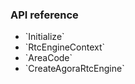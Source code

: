 
<PlatformWrapper platform="unity">

### API reference

- <Link to="{{global.API_REF_UNITY_ROOT}}/class_irtcengine.html#api_irtcengine_initialize">`Initialize`</Link>
- <Link to="{{global.API_REF_UNITY_ROOT}}/class_rtcengineconfig.html">`RtcEngineContext`</Link>
- <Link to="{{global.API_REF_UNITY_ROOT}}/enum_areacode.html">`AreaCode`</Link>
- <Link to="{{global.API_REF_UNITY_ROOT}}/class_irtcengine.html#api_createagorartcengine">`CreateAgoraRtcEngine`</Link>
</PlatformWrapper>
